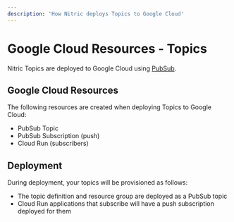 ```yaml
---
description: 'How Nitric deploys Topics to Google Cloud'
---
```


# Google Cloud Resources - Topics

Nitric Topics are deployed to Google Cloud using [PubSub](https://cloud.google.com/pubsub).

## Google Cloud Resources

The following resources are created when deploying Topics to Google Cloud:

- PubSub Topic
- PubSub Subscription (push)
- Cloud Run (subscribers)

## Deployment

During deployment, your topics will be provisioned as follows:

- The topic definition and resource group are deployed as a PubSub topic
- Cloud Run applications that subscribe will have a push subscription deployed for them
